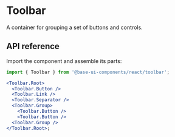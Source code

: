 # Toolbar

<Subtitle>A container for grouping a set of buttons and controls.</Subtitle>
<Meta
  name="description"
  content="A high-quality, unstyled React toolbar component that grouping a set of buttons and controls."
/>

## API reference

Import the component and assemble its parts:

```jsx title="Anatomy"
import { Toolbar } from '@base-ui-components/react/toolbar';

<Toolbar.Root>
  <Toolbar.Button />
  <Toolbar.Link />
  <Toolbar.Separator />
  <Toolbar.Group>
    <Toolbar.Button />
    <Toolbar.Button />
  <Toolbar.Group />
</Toolbar.Root>;
```

<Reference component="Toolbar" parts="Root, Button, Link, Group, Separator" />

